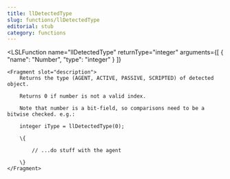 ```yaml
---
title: llDetectedType
slug: functions/llDetectedType
editorial: stub
category: functions
---
```


<LSLFunction
	name="llDetectedType"
	returnType="integer"
	arguments={[
	{
		"name": "Number",
		"type": "integer"
	}
]}
>
	<Fragment slot="description">
		Returns the type (AGENT, ACTIVE, PASSIVE, SCRIPTED) of detected object.
		
		Returns 0 if number is not a valid index.
		
		Note that number is a bit-field, so comparisons need to be a bitwise checked. e.g.:
		
		integer iType = llDetectedType(0);
		
		\{
		
			// ...do stuff with the agent
		
		\}
	</Fragment>
</LSLFunction>

